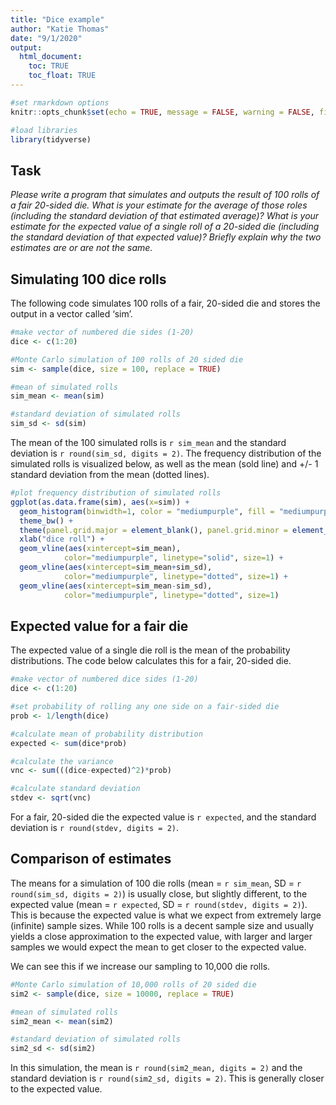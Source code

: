 ```yaml
---
title: "Dice example"
author: "Katie Thomas"
date: "9/1/2020"
output:
  html_document:
    toc: TRUE
    toc_float: TRUE
---
```


```r
#set rmarkdown options
knitr::opts_chunk$set(echo = TRUE, message = FALSE, warning = FALSE, fig.height = 5, fig.width = 8, attr.output='style="max-height: 200px;"') 

#load libraries
library(tidyverse)
```

## Task

*Please write a program that simulates and outputs the result of 100 rolls of a fair 20-sided die. What is your estimate for the average of those roles (including the standard deviation of that estimated average)? What is your estimate for the expected value of a single roll of a 20-sided die (including the standard deviation of that expected value)? Briefly explain why the two estimates are or are not the same.*


## Simulating 100 dice rolls

The following code simulates 100 rolls of a fair, 20-sided die and stores the output in a vector called 'sim'. 

```r

#make vector of numbered die sides (1-20)
dice <- c(1:20)

#Monte Carlo simulation of 100 rolls of 20 sided die
sim <- sample(dice, size = 100, replace = TRUE)

#mean of simulated rolls
sim_mean <- mean(sim)

#standard deviation of simulated rolls
sim_sd <- sd(sim)
```

The mean of the 100 simulated rolls is `r sim_mean` and the standard deviation is `r round(sim_sd, digits = 2)`. The frequency distribution of the simulated rolls is visualized below, as well as the mean (sold line) and +/- 1 standard deviation from the mean (dotted lines). 

```r
#plot frequency distribution of simulated rolls
ggplot(as.data.frame(sim), aes(x=sim)) + 
  geom_histogram(binwidth=1, color = "mediumpurple", fill = "mediumpurple", alpha = 0.4) +
  theme_bw() +
  theme(panel.grid.major = element_blank(), panel.grid.minor = element_blank()) +
  xlab("dice roll") +
  geom_vline(aes(xintercept=sim_mean),
            color="mediumpurple", linetype="solid", size=1) +
  geom_vline(aes(xintercept=sim_mean+sim_sd),
            color="mediumpurple", linetype="dotted", size=1) +
  geom_vline(aes(xintercept=sim_mean-sim_sd),
            color="mediumpurple", linetype="dotted", size=1)

```


## Expected value for a fair die

The expected value of a single die roll is the mean of the probability distributions. The code below calculates this for a fair, 20-sided die. 

```r
#make vector of numbered dice sides (1-20)
dice <- c(1:20)

#set probability of rolling any one side on a fair-sided die
prob <- 1/length(dice)

#calculate mean of probability distribution
expected <- sum(dice*prob)

#calculate the variance
vnc <- sum(((dice-expected)^2)*prob)

#calculate standard deviation 
stdev <- sqrt(vnc)
```

For a fair, 20-sided die the expected value is `r expected`, and the standard deviation is `r round(stdev, digits = 2)`.

## Comparison of estimates

The means for a simulation of 100 die rolls (mean = `r sim_mean`, SD = `r round(sim_sd, digits = 2)`) is usually close, but slightly different, to the expected value (mean = `r expected`, SD = `r round(stdev, digits = 2)`). This is because the expected value is what we expect from extremely large (infinite) sample sizes. While 100 rolls is a decent sample size and usually yields a close approximation to the expected value, with larger and larger samples we would expect the mean to get closer to the expected value.

We can see this if we increase our sampling to 10,000 die rolls. 

```r
#Monte Carlo simulation of 10,000 rolls of 20 sided die
sim2 <- sample(dice, size = 10000, replace = TRUE)

#mean of simulated rolls
sim2_mean <- mean(sim2)

#standard deviation of simulated rolls
sim2_sd <- sd(sim2)
```

In this simulation, the mean is `r round(sim2_mean, digits = 2)` and the standard deviation is `r round(sim2_sd, digits = 2)`. This is generally closer to the expected value. 